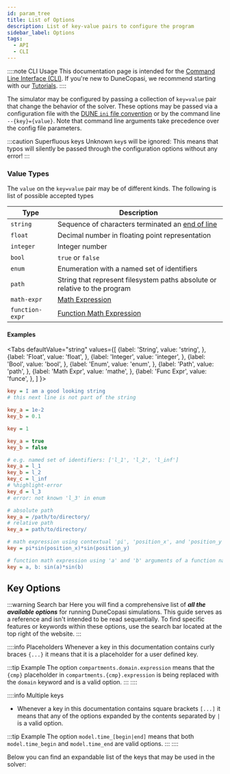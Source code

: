 ```yaml
---
id: param_tree
title: List of Options
description: List of key-value pairs to configure the program
sidebar_label: Options
tags:
  - API
  - CLI
---
```



::::note CLI Usage
This documentation page is intended for the [Command Line Interface (CLI)](use_cli). If you're new to DuneCopasi, we recommend starting with our [Tutorials](/tutorials).
::::

The simulator may be configured by passing a collection of `key=value` pair that change the behavior of the solver.
These options may be passed via a configuration file with the [DUNE `ini` file convention](ini_file) or by the command line `--{key}={value}`. Note that command line arguments take precedence over the config file parameters.

:::caution Superfluous keys
Unknown `key`s will be ignored: This means that typos will silently be passed through the configuration
options without any error!
:::

### Value Types

The `value` on the `key=value` pair may be of different kinds. The following is
list of possible accepted types

| Type | Description |
| ---- | ----------- |
| `string`        | Sequence of characters terminated an [end of line](https://en.wikipedia.org/wiki/Newline)
| `float`         | Decimal number in floating point representation
| `integer`       | Integer number
| `bool`          | `true` or `false`
| `enum`          | Enumeration with a named set of identifiers
| `path`          | String that represent filesystem paths absolute or relative to the program
| `math-expr`     | [Math Expression](math_expr)
| `function-expr` | [Function Math Expression](math_expr)

#### Examples

<Tabs
  defaultValue="string"
  values={[
      {label: 'String', value: 'string', },
      {label: 'Float', value: 'float', },
      {label: 'Integer', value: 'integer', },
      {label: 'Bool', value: 'bool', },
      {label: 'Enum', value: 'enum', },
      {label: 'Path', value: 'path', },
      {label: 'Math Expr', value: 'mathe', },
      {label: 'Func Expr', value: 'funce', },
    ]
  }>

  <TabItem value="string">

```ini title="config.ini"
key = I am a good looking string
# this next line is not part of the string
```

  </TabItem>
  <TabItem value="float">

```ini title="config.ini"
key_a = 1e-2
key_b = 0.1
```

  </TabItem>
  <TabItem value="integer">

```ini title="config.ini"
key = 1
```

  </TabItem>
  <TabItem value="bool">

```ini title="config.ini"
key_a = true
key_b = false
```

  </TabItem>
  <TabItem value="enum">

```ini title="config.ini"
# e.g. named set of identifiers: ['l_1', 'l_2', 'l_inf']
key_a = l_1
key_b = l_2
key_c = l_inf
# %highlight-error
key_d = l_3
# error: not known 'l_3' in enum
```

  </TabItem>
  <TabItem value="path">

```ini title="config.ini"
# absolute path
key_a = /path/to/directory/
# relative path
key_a = path/to/directory/
```

  </TabItem>
  <TabItem value="mathe">

```ini title="config.ini"
# math expression using contextual 'pi', 'position_x', and 'position_y' tokens
key = pi*sin(position_x)*sin(position_y)
```

  </TabItem>
  <TabItem value="funce">

```ini title="config.ini"
# function math expression using 'a' and 'b' arguments of a function named 'key'
key = a, b: sin(a)*sin(b)
```

  </TabItem>
</Tabs>



## Key Options

:::warning Search bar
Here you will find a comprehensive list of **_all the available options_** for running DuneCopasi simulations.
This guide serves as a reference and isn't intended to be read sequentially. To find specific features or keywords within these options, use the search bar located at the top right of the website.
:::

::::info Placeholders
Whenever a key in this documentation contains curly braces `{...}` it means that it is a placeholder for a user defined key.

:::tip Example
The option `compartments.domain.expression` means that the `{cmp}` placeholder in `compartments.{cmp}.expression` is being replaced with the `domain` keyword and is a valid option.
:::
::::

::::info Multiple keys
* Whenever a key in this documentation contains square brackets `[...]` it means that any of the options expanded by the contents separated by `|` is a valid option.

:::tip Example
The option `model.time_[begin|end]` means that both `model.time_begin` and `model.time_end` are valid options.
:::
::::

Below you can find an expandable list of the keys that may be used in the solver:

<ConfigOpts/>
